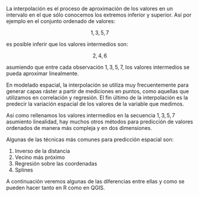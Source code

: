 La interpolación es el proceso de aproximación de los valores en un intervalo en el que sólo conocemos los extremos inferior y superior. Así por ejemplo en el conjunto ordenado de valores:

$$
1, 3, 5, 7
$$

es posible inferir que los valores intermedios son:

$$
2, 4, 6
$$

asumiendo que entre cada observación $1, 3, 5, 7$, los valores intermedios se pueda aproximar linealmente.

En modelado espacial, la interpolación se utiliza muy frecuentemente para generar capas ráster a partir de mediciones en puntos, como aquellas que utilizamos en correlación y regresión. El fin último de la interpolación es la predecir la variación espacial de los valores de la variable que medimos.

Así como rellenamos los valores intermedios en la secuencia $1, 3, 5, 7$ asumiento linealidad, hay muchos otros métodos para predicción de valores ordenados de manera más compleja y en dos dimensiones.

Algunas de las técnicas más comunes para predicción espacial son:

1. Inverso de la distancia
2. Vecino más próximo
3. Regresión sobre las coordenadas
4. Splines

A continuación veremos algunas de las diferencias entre ellas y como se pueden hacer tanto en R como en QGIS.
